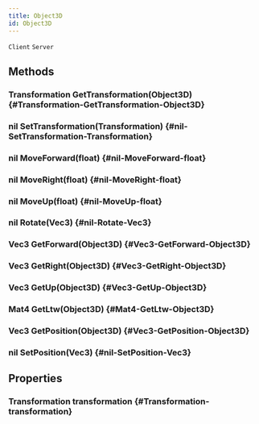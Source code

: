 ```yaml
---
title: Object3D
id: Object3D
---
```

`Client`
`Server`

## Methods

### Transformation GetTransformation(Object3D) {#Transformation-GetTransformation-Object3D}

### nil SetTransformation(Transformation) {#nil-SetTransformation-Transformation}

### nil MoveForward(float) {#nil-MoveForward-float}

### nil MoveRight(float) {#nil-MoveRight-float}

### nil MoveUp(float) {#nil-MoveUp-float}

### nil Rotate(Vec3) {#nil-Rotate-Vec3}

### Vec3 GetForward(Object3D) {#Vec3-GetForward-Object3D}

### Vec3 GetRight(Object3D) {#Vec3-GetRight-Object3D}

### Vec3 GetUp(Object3D) {#Vec3-GetUp-Object3D}

### Mat4 GetLtw(Object3D) {#Mat4-GetLtw-Object3D}

### Vec3 GetPosition(Object3D) {#Vec3-GetPosition-Object3D}

### nil SetPosition(Vec3) {#nil-SetPosition-Vec3}

## Properties

### Transformation transformation {#Transformation-transformation}

